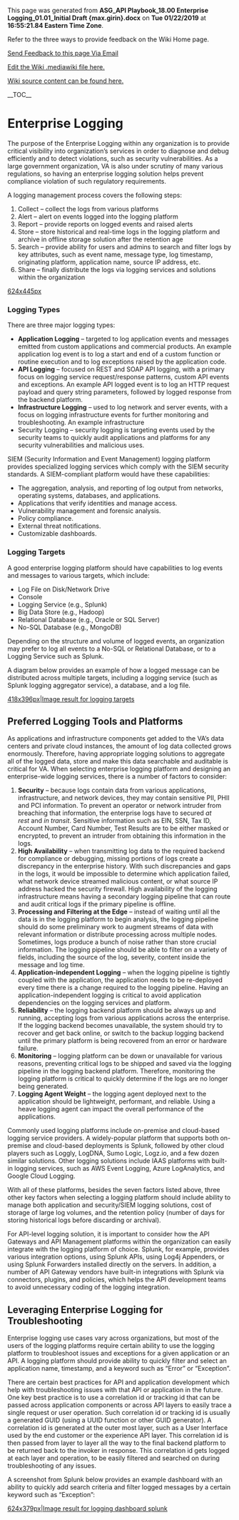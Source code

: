 ﻿<p>This page was generated from <b>ASG_API Playbook_18.00 Enterprise Logging_01.01_Initial Draft {max.girin}.docx</b> on <b>Tue 01/22/2019</b> at <b>16:55:21.84 Eastern Time Zone</b>.</p>
<p>Refer to the three ways to provide feedback on the Wiki Home page.</p>
<p><a href="mailto:ronald.opperman@va.gov;paul.marshall4@va.gov?subject=ASG_API Playbook_18.00 Enterprise Logging_01.01_Initial Draft {max.girin}">Send Feedback to this page Via Email</a></p>
<p><a href="https://github.com/department-of-veterans-affairs/ES-ASG/tree/master/Projects/ES%20ASG/ES%20ASG%20API%20Playbook%20Project/Content/18.00%20ASG_API%20Playbook_Enterprise%20Logging_Section/18.00 ASG_API Playbook_Enterprise Logging_Section.mediawiki">Edit the Wiki .mediawiki file here.</a></p>
<p><a href=https://github.com/department-of-veterans-affairs/ES-ASG/tree/master/Projects/ES%20ASG/ES%20ASG%20API%20Playbook%20Project/Content/18.00%20ASG_API%20Playbook_Enterprise%20Logging_Section>Wiki source content can be found here.</a></p>
<p>__TOC__</p>
= Enterprise Logging =

The purpose of the Enterprise Logging within any organization is to provide critical visibility into organization’s services in order to diagnose and debug efficiently and to detect violations, such as security vulnerabilities. As a large government organization, VA is also under scrutiny of many various regulations, so having an enterprise logging solution helps prevent compliance violation of such regulatory requirements.

A logging management process covers the following steps:

# Collect – collect the logs from various platforms
# Alert – alert on events logged into the logging platform
# Report – provide reports on logged events and raised alerts
# Store – store historical and real-time logs in the logging platform and archive in offline storage solution after the retention age
# Search – provide ability for users and admins to search and filter logs by key attributes, such as event name, message type, log timestamp, originating platform, application name, source IP address, etc.
# Share – finally distribute the logs via logging services and solutions within the organization

[[https://github.com/department-of-veterans-affairs/ES-ASG/raw/master/Projects/ES%20ASG/ES%20ASG%20API%20Playbook%20Project/Content/18.00%20ASG_API%20Playbook_Enterprise%20Logging_Section/media/image1.png|624x445px]]

===  ===

===  ===

===  ===

=== Logging Types ===

There are three major logging types:

* '''Application Logging''' – targeted to log application events and messages emitted from custom applications and commercial products. An example application log event is to log a start and end of a custom function or routine execution and to log exceptions raised by the application code.
* '''API Logging''' – focused on REST and SOAP API logging, with a primary focus on logging service request/response patterns, custom API events and exceptions. An example API logged event is to log an HTTP request payload and query string parameters, followed by logged response from the backend platform.
* '''Infrastructure Logging''' – used to log network and server events, with a focus on logging infrastructure events for further monitoring and troubleshooting. An example infrastructure
* Security Logging – security logging is targeting events used by the security teams to quickly audit applications and platforms for any security vulnerabilities and malicious uses.

SIEM (Security Information and Event Management) logging platform provides specialized logging services which comply with the SIEM security standards. A SIEM-compliant platform would have these capabilities:

* The aggregation, analysis, and reporting of log output from networks, operating systems, databases, and applications.
* Applications that verify identities and manage access.
* Vulnerability management and forensic analysis.
* Policy compliance.
* External threat notifications.
* Customizable dashboards.

=== Logging Targets ===

A good enterprise logging platform should have capabilities to log events and messages to various targets, which include:

* Log File on Disk/Network Drive
* Console
* Logging Service (e.g., Splunk)
* Big Data Store (e.g., Hadoop)
* Relational Database (e.g., Oracle or SQL Server)
* No-SQL Database (e.g., MongoDB)

Depending on the structure and volume of logged events, an organization may prefer to log all events to a No-SQL or Relational Database, or to a Logging Service such as Splunk.

A diagram below provides an example of how a logged message can be distributed across multiple targets, including a logging service (such as Splunk logging aggregator service), a database, and a log file.

[[https://github.com/department-of-veterans-affairs/ES-ASG/raw/master/Projects/ES%20ASG/ES%20ASG%20API%20Playbook%20Project/Content/18.00%20ASG_API%20Playbook_Enterprise%20Logging_Section/media/image2.png|418x396px|Image result for logging targets]]

== Preferred Logging Tools and Platforms ==

As applications and infrastructure components get added to the VA’s data centers and private cloud instances, the amount of log data collected grows enormously. Therefore, having appropriate logging solutions to aggregate all of the logged data, store and make this data searchable and auditable is critical for VA. When selecting enterprise logging platform and designing an enterprise-wide logging services, there is a number of factors to consider:

# '''Security''' – because logs contain data from various applications, infrastructure, and network devices, they may contain sensitive PII, PHII and PCI information. To prevent an operator or network intruder from breaching that information, the enterprise logs have to secured ''<span class="underline">at rest</span>'' and ''<span class="underline">in transit</span>''. Sensitive information such as EIN, SSN, Tax ID, Account Number, Card Number, Test Results are to be either masked or encrypted, to prevent an intruder from obtaining this information in the logs.
# '''High Availability''' – when transmitting log data to the required backend for compliance or debugging, missing portions of logs create a discrepancy in the enterprise history. With such discrepancies and gaps in the logs, it would be impossible to determine which application failed, what network device streamed malicious content, or what source IP address hacked the security firewall. High availability of the logging infrastructure means having a secondary logging pipeline that can route and audit critical logs if the primary pipeline is offline.
# '''Processing and Filtering at the Edge''' – instead of waiting until all the data is in the logging platform to begin analysis, the logging pipeline should do some preliminary work to augment streams of data with relevant information or distribute processing across multiple nodes. Sometimes, logs produce a bunch of noise rather than store crucial information. The logging pipeline should be able to filter on a variety of fields, including the source of the log, severity, content inside the message and log time.
# '''Application-independent Logging''' – when the logging pipeline is tightly coupled with the application, the application needs to be re-deployed every time there is a change required to the logging pipeline. Having an application-independent logging is critical to avoid application dependencies on the logging services and platform.
# '''Reliability''' – the logging backend platform should be always up and running, accepting logs from various applications across the enterprise. If the logging backend becomes unavailable, the system should try to recover and get back online, or switch to the backup logging backend until the primary platform is being recovered from an error or hardware failure.
# '''Monitoring''' – logging platform can be down or unavailable for various reasons, preventing critical logs to be shipped and saved via the logging pipeline in the logging backend platform. Therefore, monitoring the logging platform is critical to quickly determine if the logs are no longer being generated.
# '''Logging Agent Weight''' – the logging agent deployed next to the application should be lightweight, performant, and reliable. Using a heave logging agent can impact the overall performance of the applications.

Commonly used logging platforms include on-premise and cloud-based logging service providers. A widely-popular platform that supports both on-premise and cloud-based deployments is Splunk, followed by other cloud players such as Loggly, LogDNA, Sumo Logic, Logz.io, and a few dozen similar solutions. Other logging solutions include IAAS platforms with built-in logging services, such as AWS Event Logging, Azure LogAnalytics, and Google Cloud Logging.

With all of these platforms, besides the seven factors listed above, three other key factors when selecting a logging platform should include ability to manage both application and security/SIEM logging solutions, cost of storage of large log volumes, and the retention policy (number of days for storing historical logs before discarding or archival).

For API-level logging solution, it is important to consider how the API Gateways and API Management platforms within the organization can easily integrate with the logging platform of choice. Splunk, for example, provides various integration options, using Splunk APIs, using Log4j Appenders, or using Splunk Forwarders installed directly on the servers. In addition, a number of API Gateway vendors have built-in integrations with Splunk via connectors, plugins, and policies, which helps the API development teams to avoid unnecessary coding of the logging integration.

== Leveraging Enterprise Logging for Troubleshooting ==

Enterprise logging use cases vary across organizations, but most of the users of the logging platforms require certain ability to use the logging platform to troubleshoot issues and exceptions for a given application or an API. A logging platform should provide ability to quickly filter and select an application name, timestamp, and a keyword such as “Error” or “Exception”.

There are certain best practices for API and application development which help with troubleshooting issues with that API or application in the future. One key best practice is to use a correlation id or tracking id that can be passed across application components or across API layers to easily trace a single request or user operation. Such correlation id or tracking id is usually a generated GUID (using a UUID function or other GUID generator). A correlation id is generated at the outer most layer, such as a User Interface used by the end customer or the experience API layer. This correlation id is then passed from layer to layer all the way to the final backend platform to be returned back to the invoker in response. This correlation id gets logged at each layer and operation, to be easily filtered and searched on during troubleshooting of any issues.

A screenshot from Splunk below provides an example dashboard with an ability to quickly add search criteria and filter logged messages by a certain keyword such as “Exception”:

[[https://github.com/department-of-veterans-affairs/ES-ASG/raw/master/Projects/ES%20ASG/ES%20ASG%20API%20Playbook%20Project/Content/18.00%20ASG_API%20Playbook_Enterprise%20Logging_Section/media/image3.png|624x379px|Image result for logging dashboard splunk]]







